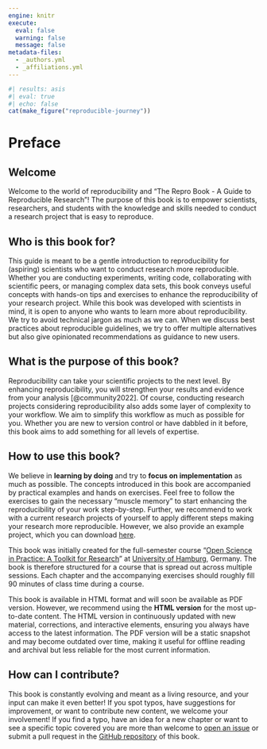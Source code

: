 ```yaml
---
engine: knitr
execute:
  eval: false
  warning: false
  message: false
metadata-files:
  - _authors.yml
  - _affiliations.yml
---
```


```r
#| results: asis
#| eval: true
#| echo: false
cat(make_figure("reproducible-journey"))
```

# Preface {.unnumbered}

## Welcome {.unnumbered}

Welcome to the world of reproducibility and "The Repro Book - A Guide to Reproducible Research"!
The purpose of this book is to empower scientists, researchers, and students with the knowledge and skills needed to conduct a research project that is easy to reproduce.

## Who is this book for? {.unnumbered}

This guide is meant to be a gentle introduction to reproducibility for (aspiring) scientists who want to conduct research more reproducible.
Whether you are conducting experiments, writing code, collaborating with scientific peers, or managing complex data sets, this book conveys useful concepts with hands-on tips and exercises to enhance the reproducibility of your research project.
While this book was developed with scientists in mind, it is open to anyone who wants to learn more about reproducibility.
We try to avoid technical jargon as much as we can.
When we discuss best practices about reproducible guidelines, we try to offer multiple alternatives but also give opinionated recommendations as guidance to new users.

## What is the purpose of this book? {.unnumbered}

Reproducibility can take your scientific projects to the next level.
By enhancing reproducibility, you will strengthen your results and evidence from your analysis [@community2022].
Of course, conducting research projects considering reproducibility also adds some layer of complexity to your workflow.
We aim to simplify this workflow as much as possible for you. Whether you are new to version control or have dabbled in it before, this book aims to add something for all levels of expertise.


## How to use this book? {.unnumbered}

We believe in **learning by doing** and try to **focus on implementation** as much as possible.
The concepts introduced in this book are accompanied by practical examples and hands on exercises. <!--# and quizzes?-->
Feel free to follow the exercises to gain the necessary "muscle memory" to start enhancing the reproducibility of your work step-by-step.
Further, we recommend to work with a current research projects of yourself to apply different steps making your research more reproducible.
However, we also provide an example project, which you can download [here](https://osf.io/23mvn/). <!--# update link, when the project is finally published-->

This book was initially created for the full-semester course "[Open Science in Practice: A Toolkit for Research](https://osf.io/23mvn/)" at [University of Hamburg](https://www.uni-hamburg.de), Germany.
The book is therefore structured for a course that is spread out across multiple sessions.
Each chapter and the accompanying exercises should roughly fill 90 minutes of class time during a course.

This book is available in HTML format and will soon be available as PDF version.
However, we recommend using the **HTML version** for the most up-to-date content. The HTML version in continuously updated with new material, corrections, and interactive elements, ensuring you always have access to the latest information.
The PDF version will be a static snapshot and may become outdated over time, making it useful for offline reading and archival but less reliable for the most current information.

## How can I contribute? {.unnumbered}

This book is constantly evolving and meant as a living resource, and your input can make it even better!
If you spot typos, have suggestions for improvement, or want to contribute new content, we welcome your involvement!
If you find a typo, have an idea for a new chapter or want to see a specific topic covered you are more than welcome to [open an issue]({{< var links.issues >}}) or submit a pull request in the [GitHub repository]({{< var project.repo-url >}}) of this book. 